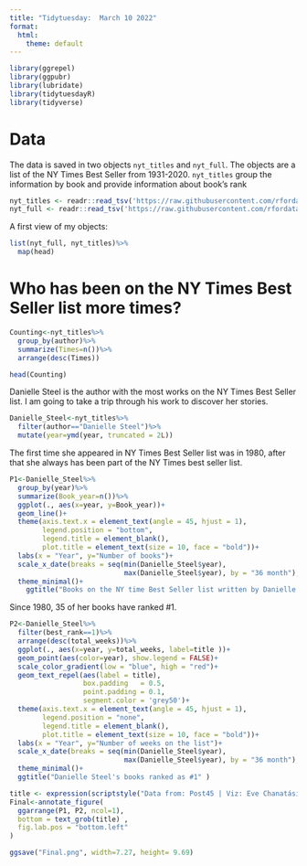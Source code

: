 ```yaml
---
title: "Tidytuesday:  March 10 2022"
format:
  html:
    theme: default
---
```


```r
library(ggrepel)
library(ggpubr)
library(lubridate)
library(tidytuesdayR)
library(tidyverse)
```
# Data

The data is saved in two objects `nyt_titles` and `nyt_full`.
The objects are a list of the NY Times Best Seller from 1931-2020. 
`nyt_titles` group the information by book and provide information about book's rank

```r

nyt_titles <- readr::read_tsv('https://raw.githubusercontent.com/rfordatascience/tidytuesday/master/data/2022/2022-05-10/nyt_titles.tsv')
nyt_full <- readr::read_tsv('https://raw.githubusercontent.com/rfordatascience/tidytuesday/master/data/2022/2022-05-10/nyt_full.tsv')

```

A first view of my objects:

```r

list(nyt_full, nyt_titles)%>%
  map(head)
```
[//]: # "What can I use?"

# Who has been on the NY Times Best Seller list more times?

```r

Counting<-nyt_titles%>%
  group_by(author)%>%
  summarize(Times=n())%>%
  arrange(desc(Times))

head(Counting)
```
Danielle Steel is the author with the most works on the NY Times Best Seller list. 
I am going to take a trip through his work to discover her stories.

```r
Danielle_Steel<-nyt_titles%>%
  filter(author=="Danielle Steel")%>%
  mutate(year=ymd(year, truncated = 2L))
```
[//]: # "How many books per year did she write??"

The first time she appeared in NY Times Best Seller list was in 1980, after that she always has been part of the NY Times best seller list.

```r

P1<-Danielle_Steel%>%
  group_by(year)%>%
  summarize(Book_year=n())%>%
  ggplot(., aes(x=year, y=Book_year))+
  geom_line()+
  theme(axis.text.x = element_text(angle = 45, hjust = 1), 
        legend.position = "bottom",
        legend.title = element_blank(),
        plot.title = element_text(size = 10, face = "bold"))+
  labs(x = "Year", y="Number of books")+  
  scale_x_date(breaks = seq(min(Danielle_Steel$year), 
                            max(Danielle_Steel$year), by = "36 month"), date_labels = "%Y", expand = c(0, 0))+
  theme_minimal()+
    ggtitle("Books on the NY time Best Seller list written by Danielle Steel")

```
[//]: # "How many books have been 'the number One'??"

Since 1980, 35 of her books have ranked #1.

```r

P2<-Danielle_Steel%>%
  filter(best_rank==1)%>%
  arrange(desc(total_weeks))%>%
  ggplot(., aes(x=year, y=total_weeks, label=title ))+
  geom_point(aes(color=year), show.legend = FALSE)+ 
  scale_color_gradient(low = "blue", high = "red")+
  geom_text_repel(aes(label = title),
                  box.padding   = 0.5, 
                  point.padding = 0.1,
                  segment.color = 'grey50')+
  theme(axis.text.x = element_text(angle = 45, hjust = 1), 
        legend.position = "none",
        legend.title = element_blank(),
        plot.title = element_text(size = 10, face = "bold"))+
  labs(x = "Year", y="Number of weeks on the list")+  
  scale_x_date(breaks = seq(min(Danielle_Steel$year), 
                            max(Danielle_Steel$year), by = "36 month"), date_labels = "%Y")+
  theme_minimal()+
  ggtitle("Danielle Steel's books ranked as #1" )

```


```r
title <- expression(scriptstyle("Data from: Post45 | Viz: Eve Chanatásig | #Tidytuesday 2022 Week 19"))
Final<-annotate_figure(
  ggarrange(P1, P2, ncol=1),
  bottom = text_grob(title) ,
  fig.lab.pos = "bottom.left"
)

ggsave("Final.png", width=7.27, height= 9.69)
```
